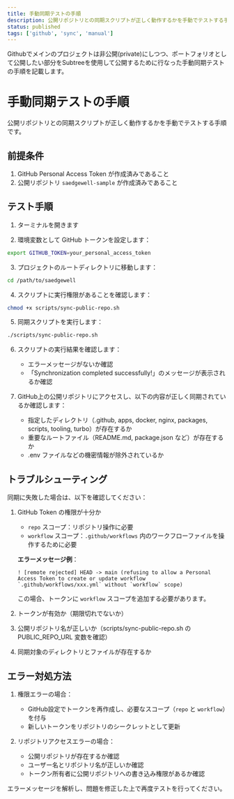 ```yaml
---
title: 手動同期テストの手順
description: 公開リポジトリとの同期スクリプトが正しく動作するかを手動でテストする手順を記載します。
status: published
tags: ['github', 'sync', 'manual']
---
```


Githubでメインのプロジェクトは非公開(private)にしつつ、ポートフォリオとして公開したい部分をSubtreeを使用して公開するために行なった手動同期テストの手順を記載します。

# 手動同期テストの手順

公開リポジトリとの同期スクリプトが正しく動作するかを手動でテストする手順です。

## 前提条件

1. GitHub Personal Access Token が作成済みであること
2. 公開リポジトリ `saedgewell-sample` が作成済みであること

## テスト手順

1. ターミナルを開きます

2. 環境変数として GitHub トークンを設定します：

```bash
export GITHUB_TOKEN=your_personal_access_token
```

3. プロジェクトのルートディレクトリに移動します：

```bash
cd /path/to/saedgewell
```

4. スクリプトに実行権限があることを確認します：

```bash
chmod +x scripts/sync-public-repo.sh
```

5. 同期スクリプトを実行します：

```bash
./scripts/sync-public-repo.sh
```

6. スクリプトの実行結果を確認します：
   - エラーメッセージがないか確認
   - 「Synchronization completed successfully!」のメッセージが表示されるか確認

7. GitHub上の公開リポジトリにアクセスし、以下の内容が正しく同期されているか確認します：
   - 指定したディレクトリ（.github, apps, docker, nginx, packages, scripts, tooling, turbo）が存在するか
   - 重要なルートファイル（README.md, package.json など）が存在するか
   - .env ファイルなどの機密情報が除外されているか

## トラブルシューティング

同期に失敗した場合は、以下を確認してください：

1. GitHub Token の権限が十分か
   - `repo` スコープ：リポジトリ操作に必要
   - `workflow` スコープ：`.github/workflows` 内のワークフローファイルを操作するために必要
   
   **エラーメッセージ例**：
   ```
   ! [remote rejected] HEAD -> main (refusing to allow a Personal Access Token to create or update workflow `.github/workflows/xxx.yml` without `workflow` scope)
   ```
   この場合、トークンに `workflow` スコープを追加する必要があります。

2. トークンが有効か（期限切れでないか）
3. 公開リポジトリ名が正しいか（scripts/sync-public-repo.sh の PUBLIC_REPO_URL 変数を確認）
4. 同期対象のディレクトリとファイルが存在するか

## エラー対処方法

1. 権限エラーの場合：
   - GitHub設定でトークンを再作成し、必要なスコープ（`repo` と `workflow`）を付与
   - 新しいトークンをリポジトリのシークレットとして更新

2. リポジトリアクセスエラーの場合：
   - 公開リポジトリが存在するか確認
   - ユーザー名とリポジトリ名が正しいか確認
   - トークン所有者に公開リポジトリへの書き込み権限があるか確認

エラーメッセージを解析し、問題を修正した上で再度テストを行ってください。 